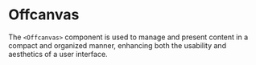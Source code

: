 
  <Meta title="Components/Offcanvas" />

# Offcanvas

The `<Offcanvas>` component is used to manage and present content in a compact and organized manner, enhancing both the usability and aesthetics of a user interface.

<Canvas>
  <Story of={OffcanvasStories.Basic} />
</Canvas>

<Controls of={OffcanvasStories.Basic} />
